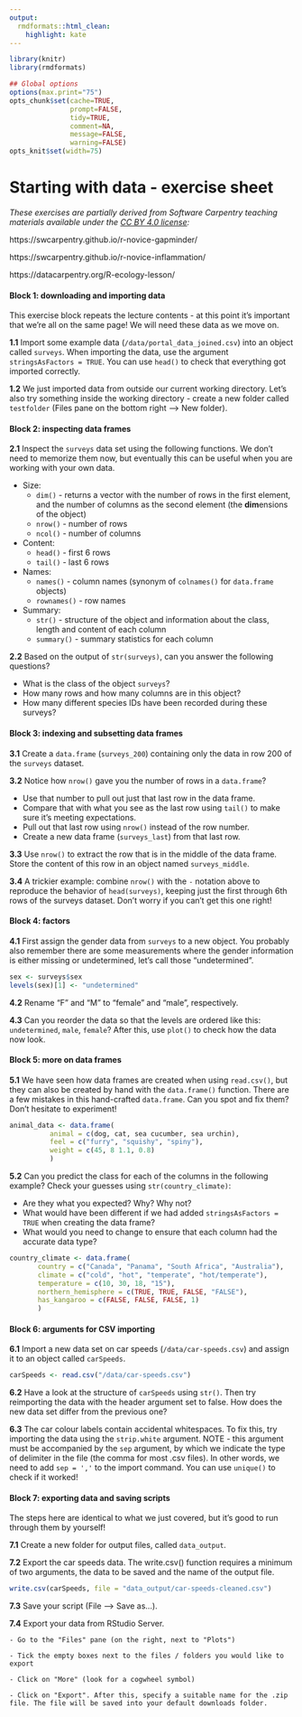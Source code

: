 ```yaml
---
output:
  rmdformats::html_clean:
    highlight: kate
---
```



```r
library(knitr)
library(rmdformats)

## Global options
options(max.print="75")
opts_chunk$set(cache=TRUE,
               prompt=FALSE,
               tidy=TRUE,
               comment=NA,
               message=FALSE,
               warning=FALSE)
opts_knit$set(width=75)
```

# Starting with data - exercise sheet


*These exercises are partially derived from Software Carpentry teaching materials available under the [CC BY 4.0 license](https://creativecommons.org/licenses/by/4.0/legalcode):*

https://swcarpentry.github.io/r-novice-gapminder/

https://swcarpentry.github.io/r-novice-inflammation/

https://datacarpentry.org/R-ecology-lesson/

#### **Block 1: downloading and importing data**

This exercise block repeats the lecture contents - at this point it's important that we're all on the
same page! We will need these data as we move on.

**1.1** Import some example data (`/data/portal_data_joined.csv`) into an object called `surveys`. When importing the data, use the argument `stringsAsFactors = TRUE`. You can use `head()` to check that everything got imported correctly.

**1.2** We just imported data from outside our current working directory. Let's also try something inside the working directory - create a new folder called `testfolder` (Files pane on the bottom right --> New folder).

#### **Block 2: inspecting data frames**

**2.1** Inspect the `surveys` data set using the following functions. We don't need to memorize them now, but eventually this can be useful when you are working with your own data.

- Size:
  - `dim()` - returns a vector with the number of rows in the first element, and the number of columns as the second element (the **dim**ensions of the object)
  - `nrow()` - number of rows
  - `ncol()` - number of columns
- Content:
  - `head()` - first 6 rows
  - `tail()` - last 6 rows
- Names:
  - `names()` - column names (synonym of `colnames()` for `data.frame` objects)
  - `rownames()` - row names
- Summary:
  - `str()` - structure of the object and information about the class, length and content of each column
  - `summary()` - summary statistics for each column

**2.2** Based on the output of `str(surveys)`, can you answer the following questions?

- What is the class of the object `surveys`?
- How many rows and how many columns are in this object?
- How many different species IDs have been recorded during these surveys?

#### **Block 3: indexing and subsetting data frames**

**3.1** Create a `data.frame` (`surveys_200`) containing only the data in row 200 of the `surveys` dataset.

**3.2** Notice how `nrow()` gave you the number of rows in a `data.frame`?
   
   - Use that number to pull out just that last row in the data frame.
   - Compare that with what you see as the last row using `tail()` to make sure it’s meeting expectations.
   - Pull out that last row using `nrow()` instead of the row number.
   - Create a new data frame (`surveys_last`) from that last row.

**3.3** Use `nrow()` to extract the row that is in the middle of the data frame. Store the content of this row in an object named `surveys_middle`.

**3.4** A trickier example: combine `nrow()` with the `-` notation above to reproduce the behavior of `head(surveys)`, keeping just the first through 6th rows of the surveys dataset. Don't worry if you can't get this one right!

#### **Block 4: factors**

**4.1** First assign the gender data from `surveys` to a new object. You probably also remember there are some measurements where the gender information is either missing or undetermined, let's call those "undetermined".

```r
sex <- surveys$sex
levels(sex)[1] <- "undetermined"
```

**4.2** Rename “F” and “M” to “female” and “male”, respectively.

**4.3** Can you reorder the data so that the levels are ordered like this: `undetermined`, `male`, `female`? After this, use `plot()` to check how the data now look.

#### **Block 5: more on data frames**


**5.1** We have seen how data frames are created when using `read.csv()`, but they can also be created by hand with the `data.frame()` function. There are a few mistakes in this hand-crafted `data.frame`. Can you spot and fix them? Don’t hesitate to experiment!

```r
animal_data <- data.frame(
          animal = c(dog, cat, sea cucumber, sea urchin),
          feel = c("furry", "squishy", "spiny"),
          weight = c(45, 8 1.1, 0.8)
          )
```

**5.2** Can you predict the class for each of the columns in the following example? Check your guesses using `str(country_climate)`:

- Are they what you expected? Why? Why not?
- What would have been different if we had added `stringsAsFactors = TRUE` when creating the data frame?
- What would you need to change to ensure that each column had the accurate data type?

```r
country_climate <- data.frame(
       country = c("Canada", "Panama", "South Africa", "Australia"),
       climate = c("cold", "hot", "temperate", "hot/temperate"),
       temperature = c(10, 30, 18, "15"),
       northern_hemisphere = c(TRUE, TRUE, FALSE, "FALSE"),
       has_kangaroo = c(FALSE, FALSE, FALSE, 1)
       )
```

#### **Block 6: arguments for CSV importing**

**6.1** Import a new data set on car speeds (`/data/car-speeds.csv`) and assign it to an object called `carSpeeds`.

```r
carSpeeds <- read.csv("/data/car-speeds.csv")
```

**6.2** Have a look at the structure of `carSpeeds` using `str()`. Then try reimporting the data with the header argument set to false. How does the new data set differ from the previous one? 

**6.3** The car colour labels contain accidental whitespaces. To fix this, try importing the data using the `strip.white` argument. NOTE - this argument must be accompanied by the `sep` argument, by which we indicate the type of delimiter in the file (the comma for most .csv files). In other words, we need to add `sep = ','` to the import command. You can use `unique()` to check if it worked!

#### **Block 7: exporting data and saving scripts**

The steps here are identical to what we just covered, but it's good to run through them by yourself!

**7.1** Create a new folder for output files, called `data_output`.

**7.2** Export the car speeds data. The write.csv() function requires a minimum of two arguments, the data to be saved and the name of the output file.

```r
write.csv(carSpeeds, file = "data_output/car-speeds-cleaned.csv")
```

**7.3** Save your script (File --> Save as...).

**7.4** Export your data from RStudio Server.

```
- Go to the "Files" pane (on the right, next to "Plots")

- Tick the empty boxes next to the files / folders you would like to export

- Click on "More" (look for a cogwheel symbol)

- Click on "Export". After this, specify a suitable name for the .zip file. The file will be saved into your default downloads folder. 
```
